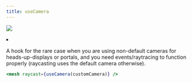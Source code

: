 ```yaml
---
title: useCamera
---
```


[![](https://img.shields.io/badge/-storybook-%23ff69b4)](https://drei.vercel.app/?path=/story/misc-usecamera--use-camera-st)

<Grid cols={4}>
  <li>
    <Codesandbox id="py4db" />
  </li>
</Grid>

A hook for the rare case when you are using non-default cameras for heads-up-displays or portals, and you need events/raytracing to function properly (raycasting uses the default camera otherwise).

```jsx
<mesh raycast={useCamera(customCamera)} />
```
